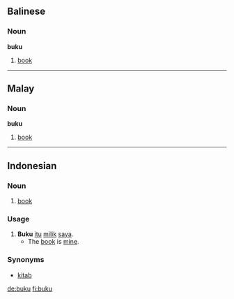== Balinese ==
===Noun===
'''buku'''

# [[book]]

----

== Malay ==
===Noun===
'''buku'''

# [[book]]

----

== Indonesian ==
===Noun===
# [[book]]

=== Usage ===
# '''Buku''' [[itu]] [[milik]] [[saya]].
#* The [[book]] is [[mine]].

=== Synonyms ===
* [[kitab]]

[[de:buku]]
[[fi:buku]]